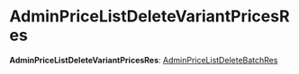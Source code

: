 
# AdminPriceListDeleteVariantPricesRes

 **AdminPriceListDeleteVariantPricesRes**: [AdminPriceListDeleteBatchRes](medusa.AdminPriceListDeleteBatchRes.mdx)
